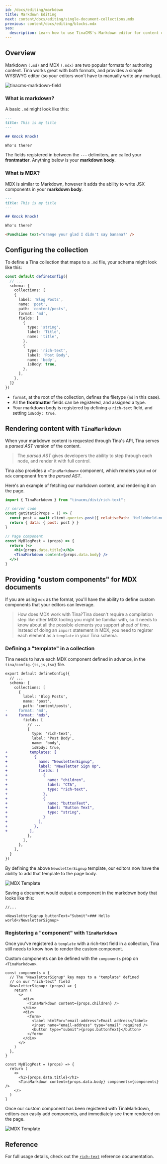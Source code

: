 ```yaml
---
id: /docs/editing/markdown
title: Markdown Editing
next: content/docs/editing/single-document-collections.mdx
previous: content/docs/editing/blocks.mdx
seo:
  description: Learn how to use TinaCMS's Markdown editor for content creation, with support for rich text formatting and media embedding
---
```


## Overview

Markdown `(.md)` and MDX `(.mdx)` are two popular formats for authoring content. Tina works great with both formats, and provides a simple WYSIWYG editor (so your editors won't have to manually write any markup).

![tinacms-markdown-field](/img/fields/markdown.png)

### What is markdown?

A basic `.md` might look like this:

```md
---
title: This is my title
---

## Knock Knock!

Who's there?
```

The fields registered in between the `---` delimiters, are called your **frontmatter**. Anything below is your **markdown body**.

### What is MDX?

MDX is similar to Markdown, however it adds the ability to write JSX components in your **markdown body**.

```md
---
title: This is my title
---

## Knock Knock!

Who's there?

<PunchLine text="orange your glad I didn't say banana?" />
```

## Configuring the collection

To define a Tina collection that maps to a `.md` file, your schema might look like this:

```ts
const default defineConfig({
  // ...
  schema: {
    collections: [
    {
      label: 'Blog Posts',
      name: 'post',
      path: 'content/posts',
      format: 'md',
      fields: [
        {
          type: 'string',
          label: 'Title',
          name: 'title',
        },
        {
          type: 'rich-text',
          label: 'Post Body',
          name: 'body',
          isBody: true,
        },
      ],
    },
  ]}
})
```

- `format`, at the root of the collection, defines the filetype (`md` in this case).
- All the **frontmatter** fields can be registered, and assigned a type.
- Your markdown body is registered by defining a `rich-text` field, and setting `isBody: true`.

## Rendering content with `TinaMarkdown`

When your markdown content is requested through Tina's API, Tina serves a _parsed AST_ version of the content.

> The _parsed AST_ gives developers the ability to step through each node, and render it with full control.

Tina also provides a `<TinaMarkdown>` component, which renders your `md` or `mdx` component from the _parsed AST_.

Here's an example of fetching our markdown content, and rendering it on the page.

```jsx
import { TinaMarkdown } from "tinacms/dist/rich-text";

// server code
const getStaticProps = () => {
  const post = await client.queries.post({ relativePath: 'HelloWorld.md' })
  return { data: { post: post } }
}

// Page component
const MyBlogPost = (props) => {
  return (<>
    <h1>{props.data.title}</h1>
    <TinaMarkdown content={props.data.body} />
  </>)
}
```

## Providing "custom components" for MDX documents

If you are using `mdx` as the format, you'll have the ability to define custom components that your editors can leverage.

<WebmEmbed embedSrc="/img/blog/mdx-powered-docs/Docs_Starter_Example.webm"/>

> How does MDX work with Tina?Tina doesn't require a compilation step like other MDX tooling you
> might be familiar with, so it needs to know about all the possible elements
> you support ahead of time. Instead of doing an `import` statement in MDX,
> you need to register each element as a `template` in your Tina schema.

### Defining a "template" in a collection

Tina needs to have each MDX component defined in advance, in the `tina/config.{ts,js,tsx}` file.

```diff
export default defineConfig({
  // ...
  schema: {
    collections: [
      {
        label: 'Blog Posts',
        name: 'post',
        path: 'content/posts',
-     format: 'md',
+     format: 'mdx',
        fields: [
          // ...
          {
            type: 'rich-text',
            label: 'Post Body',
            name: 'body',
            isBody: true,
+          templates: [
+            {
+              name: "NewsletterSignup",
+              label: "Newsletter Sign Up",
+              fields: [
+                {
+                  name: "children",
+                  label: "CTA",
+                  type: "rich-text",
+                },
+                {
+                  name: "buttonText",
+                  label: "Button Text",
+                  type: "string",
+                }
+              ],
+            },
+          ],
          },
        ],
      },
    ],
  }
})
```

By defining the above `NewsletterSignup` template, our editors now have the ability to add that template to the page body.

![MDX Template](/img/docs/editing-md/md-embed.png)

Saving a document would output a component in the markdown body that looks like this:

```tsx
//...

<NewsletterSignup buttonText="Submit">### Hello world</NewsletterSignup>
```

### Registering a "component" with `TinaMarkdown`

Once you've registered a `template` with a rich-text field in a collection, Tina still needs to know how to render the custom component.

Custom components can be defined with the `components` prop on `<TinaMarkdown>`.

```tsx
const components = {
  // The "NewsletterSignup" key maps to a "template" defined
  // on our "rich-text" field
  NewsletterSignup: (props) => {
    return (
      <>
        <div>
          <TinaMarkdown content={props.children} />
        </div>
        <div>
          <form>
            <label htmlFor="email-address">Email address</label>
            <input name="email-address" type="email" required />
            <button type="submit">{props.buttonText}</button>
          </form>
        </div>
      </>
    )
  },
}

const MyBlogPost = (props) => {
  return (
    <>
      <h1>{props.data.title}</h1>
      <TinaMarkdown content={props.data.body} components={components} />
    </>
  )
}
```

Once our custom component has been registered with TinaMarkdown, editors can easily add components, and immediately see them rendered on the page.

![MDX Template](/img/docs/editing-md/embed-in-md.png)

## Reference

For full usage details, check out the [`rich-text`](/docs/reference/types/rich-text) reference documentation.
